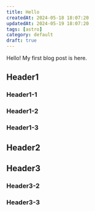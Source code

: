 ```yaml
---
title: Hello
createdAt: 2024-05-18 18:07:20
updatedAt: 2024-05-19 18:07:20
tags: [astro]
category: default
draft: true
---
```


Hello! My first blog post is here.


## Header1

### Header1-1

### Header1-2

### Header1-3

## Header2

## Header3

### Header3-2

### Header3-3